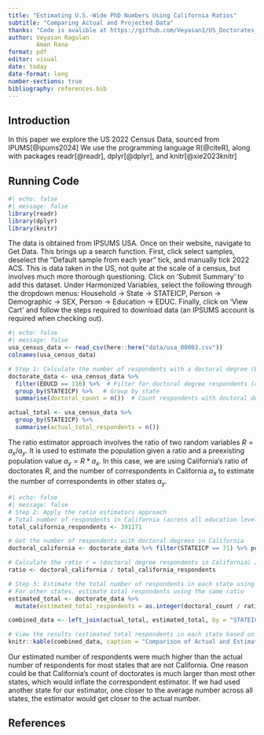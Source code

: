 ---
title: "Estimating U.S.-Wide PhD Numbers Using California Ratios"
subtitle: "Comparing Actual and Projected Data"
thanks: "Code is avalible at https://github.com/Veyasan1/US_Doctorates_Estimators.git"
author: Veyasan Ragulan
        Aman Rana
format: pdf
editor: visual
date: today
date-format: long
number-sections: true
bibliography: references.bib
---

## Introduction

In this paper we explore the US 2022 Census Data, sourced from IPUMS[@ipums2024] We use the programming language R[@citeR], along with packages readr[@readr], dplyr[@dplyr], and knitr[@xie2023knitr]

## Running Code

```{r}
#| echo: false
#| message: false
library(readr)
library(dplyr)
library(knitr)
```

The data is obtained from IPSUMS USA. Once on their website, navigate to Get Data. This brings up a search function. First, click select samples, deselect the "Default sample from each year" tick, and manually tick 2022 ACS. This is data taken in the US, not quite at the scale of a census, but involves much more thorough questioning. Click on 'Submit Summary' to add this dataset. Under Harmonized Variables, select the following through the dropdown menus: Household -> State -> STATEICP, Person -> Demographic -> SEX, Person -> Education -> EDUC. Finally, click on 'View Cart' and follow the steps required to download data (an IPSUMS account is required when checking out).

```{r}
#| echo: false
#| message: false
usa_census_data <- read_csv(here::here("data/usa_00003.csv"))
colnames(usa_census_data)

# Step 1: Calculate the number of respondents with a doctoral degree (EDUC == 116) in each state
doctorate_data <- usa_census_data %>%
  filter(EDUCD == 116) %>%  # Filter for doctoral degree respondents (code 116)
  group_by(STATEICP) %>%   # Group by state
  summarise(doctoral_count = n())  # Count respondents with doctoral degrees in each state

actual_total <- usa_census_data %>%
  group_by(STATEICP) %>%
  summarise(actual_total_respondents = n())

```

The ratio estimator approach involves the ratio of two random variables $R = a_x/a_y$. It is used to estimate the population given a ratio and a preexisting population value $a_y = R*a_x$. In this case, we are using California's ratio of doctorates $R$, and the number of correspondents in California $a_x$ to estimate the number of correspondents in other states $a_y$.

```{r}
#| echo: false
#| message: false
# Step 2: Apply the ratio estimators approach
# Total number of respondents in California (across all education levels)
total_california_respondents <- 391171

# Get the number of respondents with doctoral degrees in California
doctoral_california <- doctorate_data %>% filter(STATEICP == 71) %>% pull(doctoral_count)

# Calculate the ratio r = (doctoral degree respondents in California) / (total respondents in California)
ratio <- doctoral_california / total_california_respondents

# Step 3: Estimate the total number of respondents in each state using this ratio
# For other states, estimate total respondents using the same ratio
estimated_total <- doctorate_data %>%
  mutate(estimated_total_respondents = as.integer(doctoral_count / ratio))

combined_data <- left_join(actual_total, estimated_total, by = "STATEICP")

# View the results (estimated total respondents in each state based on the ratio)
knitr::kable(combined_data, caption = "Comparison of Actual and Estimated Total Respondents in Each State Based on Doctoral Degree Ratio")

```

Our estimated number of respondents were much higher than the actual number of respondents for most states that are not California. One reason could be that California's count of doctorates is much larger than most other states, which would inflate the correspondent estimator. If we had used another state for our estimator, one closer to the average number across all states, the estimator would get closer to the actual number.

## References